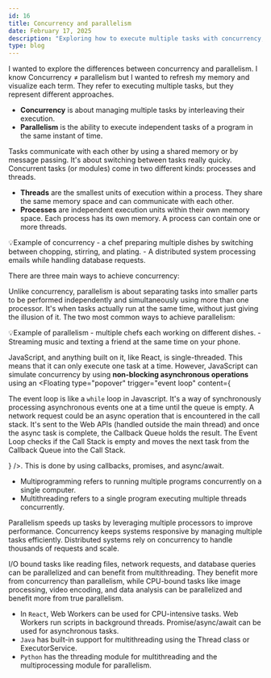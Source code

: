 ```yaml
---
id: 16
title: Concurrency and parallelism
date: February 17, 2025
description: "Exploring how to execute multiple tasks with concurrency, parallelism, and multitasking."
type: blog
---
```


I wanted to explore the differences between concurrency and parallelism. I know Concurrency ≠ parallelism but I wanted to refresh my memory and visualize each term. They refer to executing multiple tasks, but they represent different approaches.
- **Concurrency** is about managing multiple tasks by interleaving their execution.
- **Parallelism** is the ability to execute independent tasks of a program in the same instant of time. 

Tasks communicate with each other by using a shared memory or by message passing. It's about switching between tasks really quicky. Concurrent tasks (or modules) come in two different kinds: processes and threads.

- **Threads** are the smallest units of execution within a process. They share the same memory space and can communicate with each other.
- **Processes** are independent execution units within their own memory space. Each process has its own memory. A process can contain one or more threads.

<p className="callout">
💡Example of concurrency
- a chef preparing multiple dishes by switching between chopping, stirring, and plating.
- A distributed system processing emails while handling database requests.
</p>

There are three main ways to achieve concurrency:

<Group justify="center" wrap="wrap">
  <Board
    title="Distributed"
    text="Multiple independent processes with no shared memory, communicating only via message passing."
  />
  <Board
    title="Multi-Threaded"
    text="Multiple threads share memory, so require locks. Generally, a single process can have multiple threads."
  />
  <Board
    title="Event Queue"
    text="Only a single thread exists! A single loop reads from the event queue and invokes the handlers."
  />
</Group>

Unlike concurrency, parallelism is about separating tasks into smaller parts to be performed independently and simultaneously using more than one processor. It's when tasks actually run at the same time, without just giving the illusion of it. The two most common ways to achieve parallelism:

<Group justify="center" wrap="wrap">
  <Board
    title="Data Parallelism"
    text="Split data into chunks and process them simultaneously (e.g., rendering frames in a video)."
  />
  <Board
    title="Task Parallelism"
    text="Execute different tasks at the same time (e.g., downloading files while compressing others)."
  />
</Group>


<p className="callout">
💡Example of parallelism
- multiple chefs each working on different dishes.
- Streaming music and texting a friend at the same time on your phone.
</p>

JavaScript, and anything built on it, like React, is single-threaded. This means that it can only execute one task at a time. However, JavaScript can simulate concurrency by using **non-blocking asynchronous operations** using an <Floating type="popover" trigger="event loop" content={<div className="popover-card">
The event loop is like a `while` loop in Javascript. It's a way of synchronously processing asynchronous events one at a time until the queue is empty. A network request could be an async operation that is encountered in the call stack. It's sent to the Web APIs (handled outside the main thread) and once the async task is complete, the Callback Queue holds the result. The Event Loop checks if the Call Stack is empty and moves the next task from the Callback Queue into the Call Stack.
</div>} />. This is done by using callbacks, promises, and async/await.

- Multiprogramming refers to running multiple programs concurrently on a single computer.
- Multithreading refers to a single program executing multiple threads concurrently. 

Parallelism speeds up tasks by leveraging multiple processors to improve performance. Concurrency keeps systems responsive by managing multiple tasks efficiently. Distributed systems rely on concurrency to handle thousands of requests and scale.

I/O bound tasks like reading files, network requests, and database queries can be parallelized and can benefit from multithreading. They benefit more from concurrency than parallelism, while CPU-bound tasks like image processing, video encoding, and data analysis can be parallelized and benefit more from true parallelism.

- In `React`, Web Workers can be used for CPU-intensive tasks. Web Workers run scripts in background threads. Promise/async/await can be used for asynchronous tasks.
- `Java` has built-in support for multithreading using the Thread class or ExecutorService.
- `Python` has the threading module for multithreading and the multiprocessing module for parallelism.